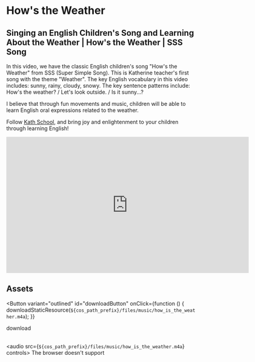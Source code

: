
# How's the Weather

## Singing an English Children's Song and Learning About the Weather | How's the Weather | SSS Song

In this video, we have the classic English children's song "How's the Weather" from SSS (Super Simple Song). This is Katherine teacher's first song with the theme "Weather". The key English vocabulary in this video includes: sunny, rainy, cloudy, snowy. The key sentence patterns include: How's the weather? / Let's look outside. / Is it sunny...?

I believe that through fun movements and music, children will be able to learn English oral expressions related to the weather.

Follow [Kath School](https://space.bilibili.com/20797715), and bring joy and enlightenment to your children through learning English!

<iframe
  src="https://player.bilibili.com/player.html?bvid=BV12u411t7ft&cid=1&page=1"
  scrolling="no"
  border="0"
  frameborder="no"
  framespacing="0"
  allowfullscreen="true"
  width="640"
  height="360"
></iframe>

## Assets

<Button
  variant="outlined"
  id="downloadButton"
  onClick={function () {
    downloadStaticResource(`${cos_path_prefix}/files/music/how_is_the_weather.m4a`);
  }}
>
  download
</Button>
<br />
<br />

<audio src={`${cos_path_prefix}/files/music/how_is_the_weather.m4a`} controls>
  The browser doesn't support
</audio>
